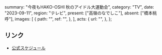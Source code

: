   summary: "今夜もHAKO-OSHI 秋のアイドル大運動会",
  category: "TV",
  date: "2023-09-11",
  region: "テレビ",
  present: ["高嶺のなでしこ"],
  absent: ["橋本桃呼"],
  images: [
    {
      path: "",
      ref: "",
    },
  ],
  acts: {
    url: "",
  },
};

## リンク

- [公式スケジュール](https://takanenonadeshiko.jp/?p=1347)
